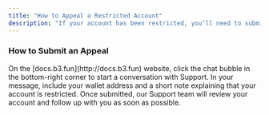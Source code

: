 ```yaml
---
title: "How to Appeal a Restricted Account"
description: "If your account has been restricted, you’ll need to submit an appeal so our team can review your case. Restrictions are usually triggered by unusual activity, and we investigate each case individually to keep the platform fair and secure."
---
```


### How to Submit an Appeal

<Steps>
  <Step title="Open Support Chat">
    On the [docs.b3.fun](http://docs.b3.fun) website, click the chat bubble in the bottom-right corner to start a conversation with Support.
  </Step>
  <Step title="Provide Your Details">
    In your message, include your wallet address and a short note explaining that your account is restricted.
  </Step>
  <Step title="Wait for Review">
    Once submitted, our Support team will review your account and follow up with you as soon as possible.
  </Step>
</Steps>